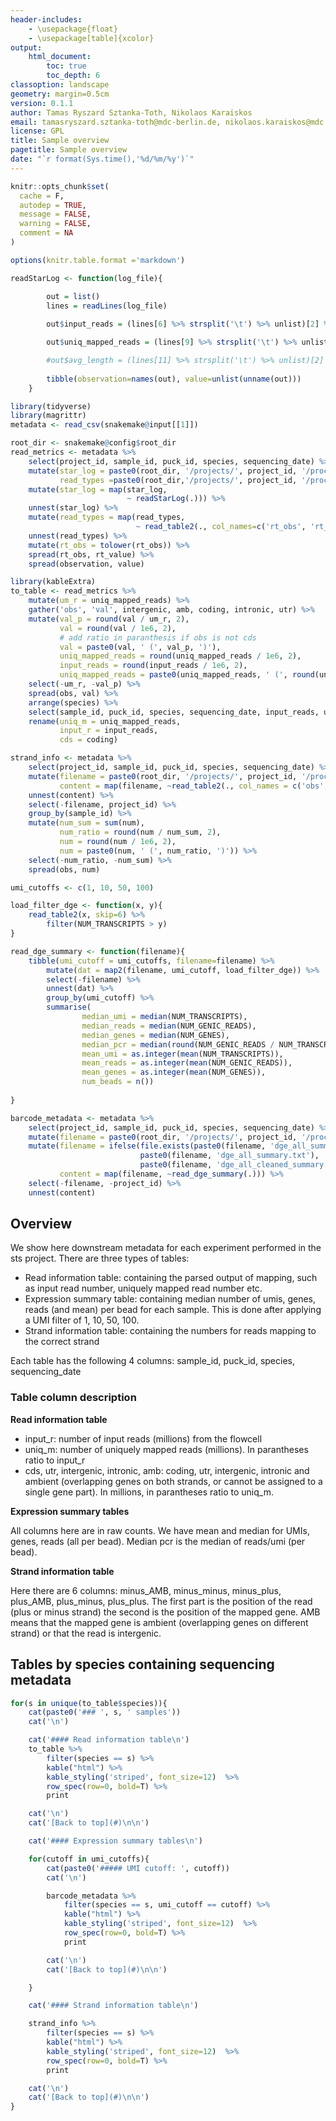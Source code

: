 ```yaml
---
header-includes:
    - \usepackage{float}
    - \usepackage[table]{xcolor}
output:
    html_document:
        toc: true
        toc_depth: 6
classoption: landscape
geometry: margin=0.5cm
version: 0.1.1
author: Tamas Ryszard Sztanka-Toth, Nikolaos Karaiskos
email: tamasryszard.sztanka-toth@mdc-berlin.de, nikolaos.karaiskos@mdc.berlin.de
license: GPL
title: Sample overview
pagetitle: Sample overview
date: "`r format(Sys.time(),'%d/%m/%y')`"
---
```


```r
knitr::opts_chunk$set(
  cache = F,
  autodep = TRUE,
  message = FALSE,
  warning = FALSE,
  comment = NA
)

options(knitr.table.format ='markdown')
```

```r
readStarLog <- function(log_file){

		out = list()
		lines = readLines(log_file)
	
		out$input_reads = (lines[6] %>% strsplit('\t') %>% unlist)[2] %>% as.integer

		out$uniq_mapped_reads = (lines[9] %>% strsplit('\t') %>% unlist)[2] %>% as.integer

		#out$avg_length = (lines[11] %>% strsplit('\t') %>% unlist)[2] %>% as.numeric
		
        tibble(observation=names(out), value=unlist(unname(out)))
	}
```

```r
library(tidyverse)
library(magrittr)
metadata <- read_csv(snakemake@input[[1]])
```

```r
root_dir <- snakemake@config$root_dir
read_metrics <- metadata %>%
    select(project_id, sample_id, puck_id, species, sequencing_date) %>%
    mutate(star_log = paste0(root_dir, '/projects/', project_id, '/processed_data/', sample_id, '/illumina/complete_data/star_Log.final.out'),
           read_types =paste0(root_dir,'/projects/', project_id, '/processed_data/', sample_id, '/illumina/complete_data/split_reads/read_type_num.txt')) %>%
    mutate(star_log = map(star_log,
                          ~ readStarLog(.))) %>%
    unnest(star_log) %>%
    mutate(read_types = map(read_types,
                            ~ read_table2(., col_names=c('rt_obs', 'rt_value')))) %>%
    unnest(read_types) %>%
    mutate(rt_obs = tolower(rt_obs)) %>%
    spread(rt_obs, rt_value) %>%
    spread(observation, value)
```

```r
library(kableExtra)
to_table <- read_metrics %>%
    mutate(um_r = uniq_mapped_reads) %>%
    gather('obs', 'val', intergenic, amb, coding, intronic, utr) %>%
    mutate(val_p = round(val / um_r, 2),
           val = round(val / 1e6, 2),
           # add ratio in paranthesis if obs is not cds
           val = paste0(val, ' (', val_p, ')'),
           uniq_mapped_reads = round(uniq_mapped_reads / 1e6, 2),
           input_reads = round(input_reads / 1e6, 2),
           uniq_mapped_reads = paste0(uniq_mapped_reads, ' (', round(uniq_mapped_reads / input_reads, 2), ')')) %>%
    select(-um_r, -val_p) %>%
    spread(obs, val) %>%
    arrange(species) %>%
    select(sample_id, puck_id, species, sequencing_date, input_reads, uniq_mapped_reads, coding, utr, intergenic, intronic, amb) %>%
    rename(uniq_m = uniq_mapped_reads,
           input_r = input_reads,
           cds = coding)
```

```r
strand_info <- metadata %>%
    select(project_id, sample_id, puck_id, species, sequencing_date) %>%
    mutate(filename = paste0(root_dir, '/projects/', project_id, '/processed_data/', sample_id, '/illumina/complete_data/split_reads/strand_type_num.txt'),
           content = map(filename, ~read_table2(., col_names = c('obs', 'num')))) %>%
    unnest(content) %>%
    select(-filename, project_id) %>%
    group_by(sample_id) %>%
    mutate(num_sum = sum(num),
           num_ratio = round(num / num_sum, 2),
           num = round(num / 1e6, 2),
           num = paste0(num, ' (', num_ratio, ')')) %>%
    select(-num_ratio, -num_sum) %>%
    spread(obs, num)
```

```r
umi_cutoffs <- c(1, 10, 50, 100)

load_filter_dge <- function(x, y){
    read_table2(x, skip=6) %>%
        filter(NUM_TRANSCRIPTS > y)
}

read_dge_summary <- function(filename){
    tibble(umi_cutoff = umi_cutoffs, filename=filename) %>%
        mutate(dat = map2(filename, umi_cutoff, load_filter_dge)) %>%
        select(-filename) %>%
        unnest(dat) %>%
        group_by(umi_cutoff) %>%
        summarise(
                median_umi = median(NUM_TRANSCRIPTS),
                median_reads = median(NUM_GENIC_READS),
                median_genes = median(NUM_GENES),
                median_pcr = median(round(NUM_GENIC_READS / NUM_TRANSCRIPTS, 1)),
                mean_umi = as.integer(mean(NUM_TRANSCRIPTS)),
                mean_reads = as.integer(mean(NUM_GENIC_READS)),
                mean_genes = as.integer(mean(NUM_GENES)),
                num_beads = n())
        
}

barcode_metadata <- metadata %>%
    select(project_id, sample_id, puck_id, species, sequencing_date) %>%
    mutate(filename = paste0(root_dir, '/projects/', project_id, '/processed_data/', sample_id, '/illumina/complete_data/dge/')) %>%
    mutate(filename = ifelse(file.exists(paste0(filename, 'dge_all_summary.txt')),
                             paste0(filename, 'dge_all_summary.txt'),
                             paste0(filename, 'dge_all_cleaned_summary.txt')),
           content = map(filename, ~read_dge_summary(.))) %>%
    select(-filename, -project_id) %>%
    unnest(content)
```

## Overview

We show here downstream metadata for each experiment performed in the sts project. There are three types of tables:

* Read information table: containing the parsed output of mapping, such as input read number, uniquely mapped read number etc.
* Expression summary table: containing median number of umis, genes, reads (and mean) per bead for each sample. This is done after applying a UMI filter of 1, 10, 50, 100.
* Strand information table: containing the numbers for reads mapping to the correct strand

Each table has the following 4 columns: sample\_id, puck\_id, species, sequencing\_date

### Table column description

__Read information table__

* input\_r: number of input reads (millions) from the flowcell
* uniq\_m: number of uniquely mapped reads (millions). In parantheses ratio to input\_r
* cds, utr, intergenic, intronic, amb: coding, utr, intergenic, intronic and ambient (overlapping genes on both strands, or cannot be assigned to a single gene part). In millions, in parantheses ratio to uniq\_m.

__Expression summary tables__

All columns here are in raw counts. We have mean and median for UMIs, genes, reads (all per bead). Median pcr is the median of reads/umi (per bead).

__Strand information table__

Here there are 6 columns: minus\_AMB,  minus\_minus, minus\_plus, plus\_AMB, plus\_minus, plus\_plus. The first part is the position of the read (plus or minus strand) the second is the position of the mapped gene. AMB means that the mapped gene is ambient (overlapping genes on different strand) or that the read is intergenic.

## Tables by species containing sequencing metadata


```r
for(s in unique(to_table$species)){
    cat(paste0('### ', s, ' samples'))
    cat('\n')

    cat('#### Read information table\n') 
    to_table %>%
        filter(species == s) %>%
        kable("html") %>%
        kable_styling('striped', font_size=12)  %>%
        row_spec(row=0, bold=T) %>%
        print

    cat('\n')
    cat('[Back to top](#)\n\n')

    cat('#### Expression summary tables\n')

    for(cutoff in umi_cutoffs){
        cat(paste0('##### UMI cutoff: ', cutoff))
        cat('\n')

        barcode_metadata %>%
            filter(species == s, umi_cutoff == cutoff) %>%
            kable("html") %>%
            kable_styling('striped', font_size=12)  %>%
            row_spec(row=0, bold=T) %>%
            print

        cat('\n')
        cat('[Back to top](#)\n\n')

    }

    cat('#### Strand information table\n')

    strand_info %>%
        filter(species == s) %>%
        kable("html") %>%
        kable_styling('striped', font_size=12)  %>%
        row_spec(row=0, bold=T) %>%
        print

    cat('\n')
    cat('[Back to top](#)\n\n')
}
```


